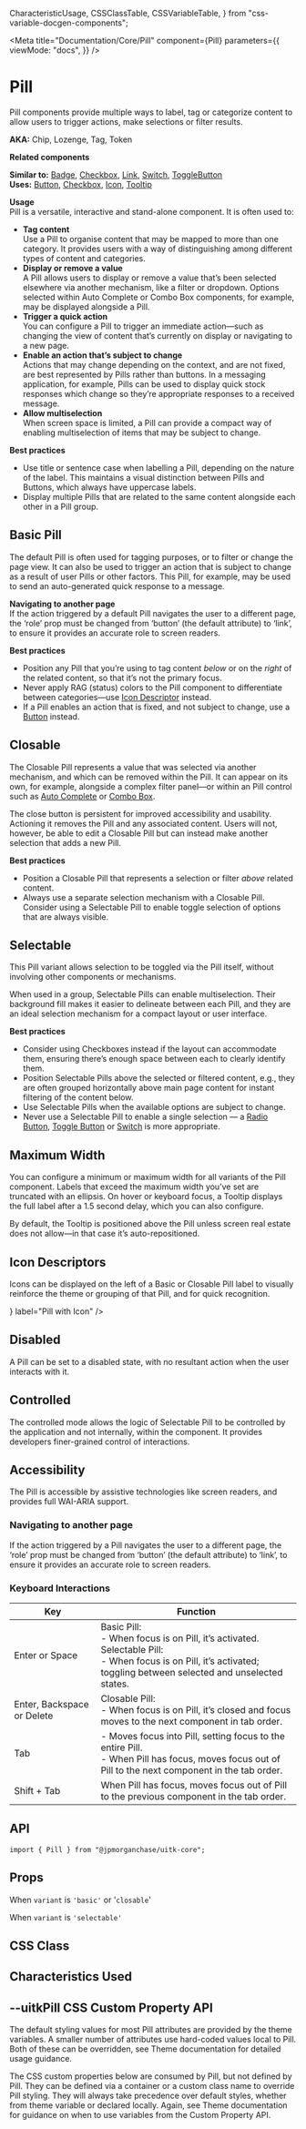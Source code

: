   CharacteristicUsage,
  CSSClassTable,
  CSSVariableTable,
} from "css-variable-docgen-components";

<Meta
  title="Documentation/Core/Pill"
  component={Pill}
  parameters={{
    viewMode: "docs",
  }}
/>

# Pill

Pill components provide multiple ways to label, tag or categorize content to
allow users to trigger actions, make selections or filter results.

**AKA:** Chip, Lozenge, Tag, Token

**Related components**

**Similar to:** [Badge](/?path=/story/lab-badge--all-badges),
[Checkbox](/?path=/story/core-checkbox--feature-input),
[Link](/?path=/story/lab-link--default),
[Switch](/?path=/story/lab-badge--feature-switch),
[ToggleButton](/?path=/story/toggle-button--default-button)  
**Uses:** [Button](/?path=/story/core-button--cta),
[Checkbox](/?path=/story/core-checkbox--feature-input),
[Icon](/?path=/story/core-icon--toolkit-icon),
[Tooltip](/?path=/story/core-tooltip--default)

**Usage**  
Pill is a versatile, interactive and stand-alone component. It is often used to:

- **Tag content**  
   Use a Pill to organise content that may be mapped to more than one category. It
  provides users with a way of distinguishing among different types of content and
  categories.
- **Display or remove a value**  
   A Pill allows users to display or remove a value that’s been selected elsewhere
  via another mechanism, like a filter or dropdown. Options selected within Auto
  Complete or Combo Box components, for example, may be displayed alongside a Pill.
- **Trigger a quick action**  
   You can configure a Pill to trigger an immediate action—such as changing the view
  of content that’s currently on display or navigating to a new page.
- **Enable an action that’s subject to change**  
   Actions that may change depending on the context, and are not fixed, are best
  represented by Pills rather than buttons. In a messaging application, for example,
  Pills can be used to display quick stock responses which change so they’re appropriate
  responses to a received message.
- **Allow multiselection**  
   When screen space is limited, a Pill can provide a compact way of enabling multiselection
  of items that may be subject to change.

**Best practices**

- Use title or sentence case when labelling a Pill, depending on the nature of
  the label. This maintains a visual distinction between Pills and Buttons,
  which always have uppercase labels.
- Display multiple Pills that are related to the same content alongside each
  other in a Pill group.

## Basic Pill

The default Pill is often used for tagging purposes, or to filter or change the
page view. It can also be used to trigger an action that is subject to change as
a result of user Pills or other factors. This Pill, for example, may be used to
send an auto-generated quick response to a message.

**Navigating to another page**  
If the action triggered by a default Pill navigates the user to a different
page, the ‘role’ prop must be changed from ‘button’ (the default attribute) to
‘link’, to ensure it provides an accurate role to screen readers.

**Best practices**

- Position any Pill that you’re using to tag content _below_ or on the _right_
  of the related content, so that it’s not the primary focus.
- Never apply RAG (status) colors to the Pill component to differentiate between
  categories—use [Icon Descriptor](/?path=/docs/toolkit-2-0-icon) instead.
- If a Pill enables an action that is fixed, and not subject to change, use a
  [Button](/?path=/docs/toolkit-2-0-button) instead.

<Canvas>
  <Story name="Basic Pill">
    <Pill label="Basic Pill" />
  </Story>
</Canvas>

## Closable

The Closable Pill represents a value that was selected via another mechanism,
and which can be removed within the Pill. It can appear on its own, for example,
alongside a complex filter panel—or within an Pill control such as
[Auto Complete](/components/autocomplete) or [Combo Box](/components/combobox).

The close button is persistent for improved accessibility and usability.
Actioning it removes the Pill and any associated content. Users will not,
however, be able to edit a Closable Pill but can instead make another selection
that adds a new Pill.

**Best practices**

- Position a Closable Pill that represents a selection or filter _above_ related
  content.
- Always use a separate selection mechanism with a Closable Pill. Consider using
  a Selectable Pill to enable toggle selection of options that are always
  visible.

<Canvas>
  <Story name="Closable">
    <Pill label="Closable Pill" variant="closable" />
  </Story>
</Canvas>

## Selectable

This Pill variant allows selection to be toggled via the Pill itself, without
involving other components or mechanisms.

When used in a group, Selectable Pills can enable multiselection. Their
background fill makes it easier to delineate between each Pill, and they are an
ideal selection mechanism for a compact layout or user interface.

**Best practices**

- Consider using Checkboxes instead if the layout can accommodate them, ensuring
  there’s enough space between each to clearly identify them.
- Position Selectable Pills above the selected or filtered content, e.g., they
  are often grouped horizontally above main page content for instant filtering
  of the content below.
- Use Selectable Pills when the available options are subject to change.
- Never use a Selectable Pill to enable a single selection — a
  [Radio Button](/components/radiobutton),
  [Toggle Button](/components/togglebutton) or [Switch](/components/switch) is
  more appropriate.

<Canvas>
  <Story name="Selectable">
    <Pill label="Selectable Pill" variant="selectable" />
  </Story>
</Canvas>

## Maximum Width

You can configure a minimum or maximum width for all variants of the Pill
component. Labels that exceed the maximum width you’ve set are truncated with an
ellipsis. On hover or keyboard focus, a Tooltip displays the full label after a
1.5 second delay, which you can also configure.

By default, the Tooltip is positioned above the Pill unless screen real estate
does not allow—in that case it’s auto-repositioned.

<Canvas>
  <Story name="MaximumWidth">
    <Pill
      label="Extra extra long Pill label example."
      style={{ marginRight: 24 }}
    />
    <Pill label="FX" />
  </Story>
</Canvas>

## Icon Descriptors

Icons can be displayed on the left of a Basic or Closable Pill label to visually
reinforce the theme or grouping of that Pill, and for quick recognition.

<Canvas>
  <Story name="Icon Descriptors">
    <Pill icon={<UserBadgeIcon />} label="Pill with Icon" />
  </Story>
</Canvas>

## Disabled

A Pill can be set to a disabled state, with no resultant action when the user
interacts with it.

<Canvas>
  <Story name="Disabled">
    <Pill label="Disabled Pill" disabled variant="closable" />
  </Story>
</Canvas>

## Controlled

The controlled mode allows the logic of Selectable Pill to be controlled by the
application and not internally, within the component. It provides developers
finer-grained control of interactions.

<Canvas>
  <Story id="core-pill--controlled-pill" />
</Canvas>

## Accessibility

The Pill is accessible by assistive technologies like screen readers, and
provides full WAI-ARIA support.

### Navigating to another page

If the action triggered by a Pill navigates the user to a different page, the
‘role’ prop must be changed from ‘button’ (the default attribute) to ‘link’, to
ensure it provides an accurate role to screen readers.

### Keyboard Interactions

| Key                        | Function                                                                                                                                                                         |
| -------------------------- | -------------------------------------------------------------------------------------------------------------------------------------------------------------------------------- |
| Enter or Space             | Basic Pill:<br /> - When focus is on Pill, it’s activated. <br/> Selectable Pill:<br/> - When focus is on Pill, it’s activated; toggling between selected and unselected states. |
| Enter, Backspace or Delete | Closable Pill:<br /> - When focus is on Pill, it’s closed and focus moves to the next component in tab order.                                                                    |
| Tab                        | - Moves focus into Pill, setting focus to the entire Pill.<br/> - When Pill has focus, moves focus out of Pill to the next component in the tab order.                           |
| Shift + Tab                | When Pill has focus, moves focus out of Pill to the previous component in the tab order.                                                                                         |

## API

```
import { Pill } from "@jpmorganchase/uitk-core";
```

## Props

When `variant` is `'basic'` or '`closable`'

<ArgsTable of={Pill} />

When `variant` is `'selectable'`

<ArgsTable of={SelectablePill} />

## CSS Class

<CSSClassTable of={Pill} />

## Characteristics Used

<CharacteristicUsage of={Pill} />

## --uitkPill CSS Custom Property API

The default styling values for most Pill attributes are provided by the theme variables. A smaller number of attributes
use hard-coded values local to Pill. Both of these can be overridden, see Theme documentation for detailed usage guidance.

The CSS custom properties below are consumed by Pill, but not defined by Pill. They can be defined via a container or
a custom class name to override Pill styling. They will always take precedence over default styles, whether from theme variable
or declared locally. Again, see Theme documentation for guidance on when to use variables from the Custom Property API.

<CSSVariableTable of={Pill} />
